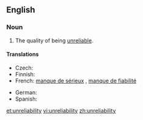 ==English==

===Noun===
{{en-noun|-}}

# The quality of being [[unreliable]].

====Translations====
{{trans-top|the quality of being unreliable}}
* Czech: {{t|cs|nespolehlivost|f}}
* Finnish: {{t-|fi|epäluotettavuus}}
* French: [[manque de sérieux]] {{m}}, [[manque de fiabilité]] {{m}}
{{trans-mid}}
* German: {{t+|de|Unzuverlässigkeit|f}}
* Spanish: {{t+|es|inseguridad|f}}
{{trans-bottom}}

[[et:unreliability]]
[[vi:unreliability]]
[[zh:unreliability]]